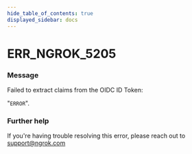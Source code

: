```yaml
---
hide_table_of_contents: true
displayed_sidebar: docs
---
```



# ERR_NGROK_5205

### Message

Failed to extract claims from the OIDC ID Token:

"`ERROR`".

<ErrorDetails error="err_ngrok_5205" />

### Further help

If you're having trouble resolving this error, please reach out to [support@ngrok.com](mailto:support@ngrok.com?subject=Help%20with%20ERR_NGROK_5205)

